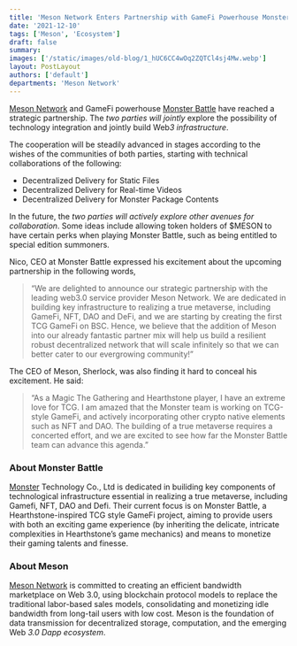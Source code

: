 ```yaml
---
title: 'Meson Network Enters Partnership with GameFi Powerhouse Monster Battle'
date: '2021-12-10'
tags: ['Meson', 'Ecosystem']
draft: false
summary:
images: ['/static/images/old-blog/1_hUC6CC4wOq2ZQTCl4sj4Mw.webp']
layout: PostLayout
authors: ['default']
departments: 'Meson Network'
---
```


[Meson Network](http://meson.network/) and GameFi powerhouse [Monster Battle](https://www.monster-battle.games/) have reached a strategic partnership. The *two parties will jointly* explore the possibility of technology integration and jointly build Web*3 infrastructure*.

The cooperation will be steadily advanced in stages according to the wishes of the communities of both parties, starting with technical collaborations of the following:

- Decentralized Delivery for Static Files
- Decentralized Delivery for Real-time Videos
- Decentralized Delivery for Monster Package Contents

In the future, the *two parties will actively explore other avenues for collaboration*. Some ideas include allowing token holders of $MESON to have certain perks when playing Monster Battle, such as being entitled to special edition summoners.

Nico, CEO at Monster Battle expressed his excitement about the upcoming partnership in the following words,

> “We are delighted to announce our strategic partnership with the leading web3.0 service provider Meson Network. We are dedicated in building key infrastructure to realizing a true metaverse, including GameFi, NFT, DAO and DeFi, and we are starting by creating the first TCG GameFi on BSC. Hence, we believe that the addition of Meson into our already fantastic partner mix will help us build a resilient robust decentralized network that will scale infinitely so that we can better cater to our evergrowing community!”

The CEO of Meson, Sherlock, was also finding it hard to conceal his excitement. He said:

> “As a Magic The Gathering and Hearthstone player, I have an extreme love for TCG. I am amazed that the Monster team is working on TCG-style GameFi, and actively incorporating other crypto native elements such as NFT and DAO. The building of a true metaverse requires a concerted effort, and we are excited to see how far the Monster Battle team can advance this agenda.”

### **About Monster Battle**

[Monster](https://www.monster-battle.games/) Technology Co., Ltd is dedicated in builiding key components of technological infrastructure essential in realizing a true metaverse, including Gamefi, NFT, DAO and Defi. Their current focus is on Monster Battle, a Hearthstone-inspired TCG style GameFi project, aiming to provide users with both an exciting game experience (by inheriting the delicate, intricate complexities in Hearthstone’s game mechanics) and means to monetize their gaming talents and finesse.

### **About Meson**

[Meson Network](https://meson.network/) is committed to creating an efficient bandwidth marketplace on Web 3.0, using blockchain protocol models to replace the traditional labor-based sales models, consolidating and monetizing idle bandwidth from long-tail users with low cost. Meson is the foundation of data transmission for decentralized storage, computation, and the emerging Web *3.0 Dapp ecosystem*.
